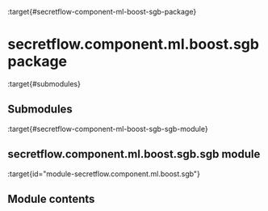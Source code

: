 :target{#secretflow-component-ml-boost-sgb-package}

# secretflow\.component.ml.boost.sgb package

:target{#submodules}

## Submodules

:target{#secretflow-component-ml-boost-sgb-sgb-module}

## secretflow\.component.ml.boost.sgb.sgb module

:target{id="module-secretflow.component.ml.boost.sgb"}

## Module contents
